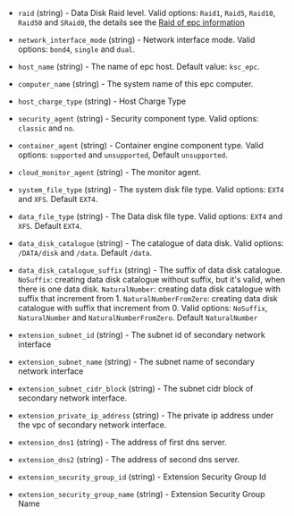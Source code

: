 <!-- Code generated from the comments of the KsyunEpcRunConfig struct in builder/epc/run_config.go; DO NOT EDIT MANUALLY -->

- `raid` (string) - Data Disk Raid level. Valid options: `Raid1`, `Raid5`, `Raid10`, `Raid50` and `SRaid0`,
  the details see the [Raid of epc information](https://docs.ksyun.com/documents/651)

- `network_interface_mode` (string) - Network interface mode. Valid options: `bond4`, `single` and `dual`.

- `host_name` (string) - The name of epc host. Default value: `ksc_epc`.

- `computer_name` (string) - The system name of this epc computer.

- `host_charge_type` (string) - Host Charge Type

- `security_agent` (string) - Security component type. Valid options: `classic` and `no`.

- `container_agent` (string) - Container engine component type. Valid options: `supported` and `unsupported`, Default `unsupported`.

- `cloud_monitor_agent` (string) - The monitor agent.

- `system_file_type` (string) - The system disk file type. Valid options: `EXT4` and `XFS`. Default `EXT4`.

- `data_file_type` (string) - The Data disk file type. Valid options: `EXT4` and `XFS`. Default `EXT4`.

- `data_disk_catalogue` (string) - The catalogue of data disk. Valid options: `/DATA/disk` and `/data`. Default `/data`.

- `data_disk_catalogue_suffix` (string) - The suffix of data disk catalogue.
  `NoSuffix`: creating data disk catalogue without suffix, but it's valid, when there is one data disk.
  `NaturalNumber`: creating data disk catalogue with suffix that increment from 1.
  `NaturalNumberFromZero`: creating data disk catalogue with suffix that increment from 0.
  Valid options: `NoSuffix`, `NaturalNumber` and `NaturalNumberFromZero`.
  Default `NaturalNumber`

- `extension_subnet_id` (string) - The subnet id of secondary network interface

- `extension_subnet_name` (string) - The subnet name of secondary network interface

- `extension_subnet_cidr_block` (string) - The subnet cidr block of secondary network interface.

- `extension_private_ip_address` (string) - The private ip address under the vpc of secondary network interface.

- `extension_dns1` (string) - The address of first dns server.

- `extension_dns2` (string) - The address of second dns server.

- `extension_security_group_id` (string) - Extension Security Group Id

- `extension_security_group_name` (string) - Extension Security Group Name

<!-- End of code generated from the comments of the KsyunEpcRunConfig struct in builder/epc/run_config.go; -->
